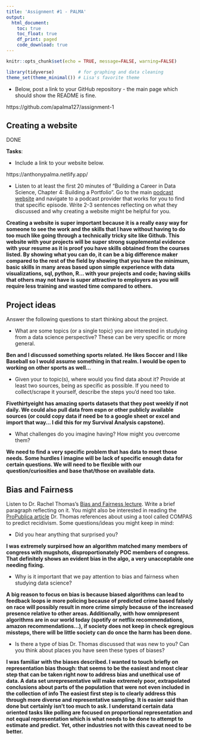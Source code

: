 ```yaml
---
title: 'Assignment #1 - PALMA'
output: 
  html_document:
    toc: true
    toc_float: true
    df_print: paged
    code_download: true
---
```


```r
knitr::opts_chunk$set(echo = TRUE, message=FALSE, warning=FALSE)
```

```r
library(tidyverse)         # for graphing and data cleaning
theme_set(theme_minimal()) # Lisa's favorite theme
```


-   Below, post a link to your GitHub repository - the main page which should show the README is fine.

https://github.com/apalma127/assignment-1


## Creating a website

DONE

**Tasks**:


-   Include a link to your website below.

https://anthonypalma.netlify.app/


-   Listen to at least the first 20 minutes of "Building a Career in Data Science, Chapter 4: Building a Portfolio". Go to the main [podcast website](https://podcast.bestbook.cool/) and navigate to a podcast provider that works for you to find that specific episode. Write 2-3 sentences reflecting on what they discussed and why creating a website might be helpful for you.

**Creating a website is super important because it is a really easy way for someone to see the work and the skills that I have without having to do too much like going through a technically tricky site like Github. This website with your projects will be super strong supplemental evidence with your resume as it is proof you have skills obtained from the courses listed.  By showing what you can do, it can be a big difference maker compared to the rest of the field by showing that you have the minimum, basic skills in many areas based upon simple experience with data visualizations, sql, python, R... with your projects and code; having skills that others may not have is super attractive to employers as you will require less training and wasted time compared to others.**


## Project ideas

Answer the following questions to start thinking about the project.

-   What are some topics (or a single topic) you are interested in studying from a data science perspective? These can be very specific or more general.  

**Ben and I discussed something sports related.  He likes Soccer and I like Baseball so I would assume something in that realm.  I would be open to working on other sports as well...**

-   Given your to topic(s), where would you find data about it? Provide at least two sources, being as specific as possible. If you need to collect/scrape it yourself, describe the steps you'd need too take.

**Fivethirtyeight has amazing sports datasets that they post weekly if not daily.  We could also pull data from espn or other publicly available sources (or could copy data if need be to a google sheet or excel and import that way... I did this for my Survival Analysis capstone).**

-   What challenges do you imagine having? How might you overcome them?  

**We need to find a very specific problem that has data to meet those needs.  Some hurdles I imagine will be lack of specific enough data for certain questions.  We will need to be flexible with our question/curiosities and base that/those on available data.**


## Bias and Fairness

Listen to Dr. Rachel Thomas's [Bias and Fairness lecture](https://ethics.fast.ai/videos/?lesson=2). Write a brief paragraph reflecting on it. You might also be interested in reading the [ProPublica article](https://www.propublica.org/article/machine-bias-risk-assessments-in-criminal-sentencing) Dr. Thomas references about using a tool called COMPAS to predict recidivism. Some questions/ideas you might keep in mind:

-   Did you hear anything that surprised you?

**I was extremely surpirsed how an algorithm matched many members of congress with mugshots, disproportionately POC members of congress.  That definitely shows an evident bias in the algo, a very unacceptable one needing fixing.**

-   Why is it important that we pay attention to bias and fairness when studying data science?

**A big reason to focus on bias is because biased algorithms can lead to feedback loops ie more policing because of predicted crime based falsely on race will possibly result in more crime simply because of the increased presence relative to other areas.  Additionally, with how omnipresent algorithms are in our world today (spotify or netflix recommendations, amazon recommendations...), if society does not keep in check egregious missteps, there will be little society can do once the harm has been done.**

-   Is there a type of bias Dr. Thomas discussed that was new to you? Can you think about places you have seen these types of biases?

**I was familiar with the biases described.  I wanted to touch briefly on representation bias though: that seems to be the easiest and most clear step that can be taken right now to address bias and unethical use of data.  A data set unrepresentative will make extremely poor, extrapolated conclusions about parts of the population that were not even included in the collection of info  The easiest first step is to clearly address this through more diverse and representative sampling.  It is easier said than done but certainly isn't too much to ask.  I understand certain data oriented tasks like polling are focused on proportional representation and not equal representation which is what needs to be done to attempt to estimate and predict.  Yet, other industries not with this caveat need to be better.** 
